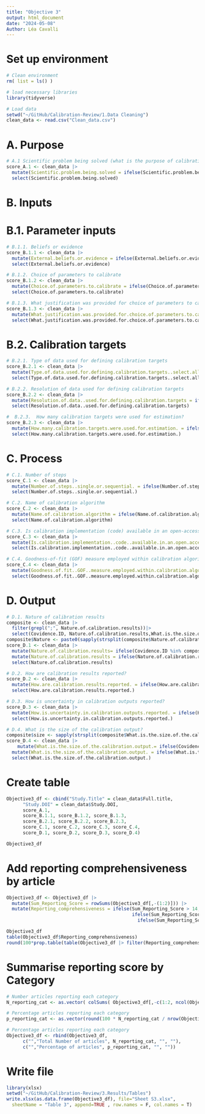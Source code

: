 ```yaml
---
title: "Objective 3"
output: html_document
date: "2024-05-08"
Author: Léa Cavalli
---
```


# Set up environment
```r
# Clean environment
rm( list = ls() )

# load necessary libraries
library(tidyverse)

# Load data
setwd("~/GitHub/Calibration-Review/1.Data Cleaning")
clean_data <- read.csv("Clean_data.csv")
```

# A. Purpose
```r
# A.1 Scientific problem being solved (what is the purpose of calibration?) 
score_A.1 <- clean_data |> 
  mutate(Scientific.problem.being.solved = ifelse(Scientific.problem.being.solved=="Not reported", 0, 1))|> 
  select(Scientific.problem.being.solved) 

```

# B. Inputs 
# B.1. Parameter inputs
```r
# B.1.1. Beliefs or evidence
score_B.1.1 <- clean_data |> 
  mutate(External.beliefs.or.evidence = ifelse(External.beliefs.or.evidence=="Not reported", 0, 1))|> 
  select(External.beliefs.or.evidence) 

# B.1.2. Choice of parameters to calibrate
score_B.1.2 <- clean_data |> 
  mutate(Choice.of.parameters.to.calibrate = ifelse(Choice.of.parameters.to.calibrate=="Not reported", 0, 1))|> 
  select(Choice.of.parameters.to.calibrate) 

# B.1.3. What justification was provided for choice of parameters to calibrate? Only for studies which calibrated a subset of parameters.
score_B.1.3 <- clean_data |> 
  mutate(What.justification.was.provided.for.choice.of.parameters.to.calibrate. = ifelse(What.justification.was.provided.for.choice.of.parameters.to.calibrate.=="Not reported ", 0, 1))|> 
  select(What.justification.was.provided.for.choice.of.parameters.to.calibrate.) 
```



# B.2. Calibration targets
```r
# B.2.1. Type of data used for defining calibration targets
score_B.2.1 <- clean_data |> 
  mutate(Type.of.data.used.for.defining.calibration.targets..select.all.that.apply. = ifelse(Type.of.data.used.for.defining.calibration.targets..select.all.that.apply.=="Not reported ", 0, 1))|> 
  select(Type.of.data.used.for.defining.calibration.targets..select.all.that.apply.) 

# B.2.2. Resolution of data used for defining calibration targets
score_B.2.2 <- clean_data |> 
  mutate(Resolution.of.data..used.for.defining.calibration.targets = ifelse(Resolution.of.data..used.for.defining.calibration.targets=="Not reported ", 0, 1))|> 
  select(Resolution.of.data..used.for.defining.calibration.targets) 

#  B.2.3.  How many calibration targets were used for estimation?
score_B.2.3 <- clean_data |> 
  mutate(How.many.calibration.targets.were.used.for.estimation. = ifelse(How.many.calibration.targets.were.used.for.estimation.=="Not reported ", 0, 1))|> 
  select(How.many.calibration.targets.were.used.for.estimation.) 
```


# C. Process
```r
# C.1. Number of steps 
score_C.1 <- clean_data |> 
  mutate(Number.of.steps..single.or.sequential. = ifelse(Number.of.steps..single.or.sequential.=="Not reported", 0, 1))|> 
  select(Number.of.steps..single.or.sequential.) 

# C.2. Name of calibration algorithm 
score_C.2 <- clean_data |> 
  mutate(Name.of.calibration.algorithm = ifelse(Name.of.calibration.algorithm=="Not reported", 0, 1))|> 
  select(Name.of.calibration.algorithm) 

# C.3. Is calibration implementation (code) available in an open-access repository? 
score_C.3 <- clean_data |> 
  mutate(Is.calibration.implementation..code..available.in.an.open.access.repository. = ifelse(Is.calibration.implementation..code..available.in.an.open.access.repository.=="Link reported and accessible", 1, 0))|> 
  select(Is.calibration.implementation..code..available.in.an.open.access.repository.) 

# C.4. Goodness-of-fit (GOF) measure employed within calibration algorithm
score_C.4 <- clean_data |> 
  mutate(Goodness.of.fit..GOF..measure.employed.within.calibration.algorithm = ifelse(Goodness.of.fit..GOF..measure.employed.within.calibration.algorithm=="Not reported", 0, 1))|> 
  select(Goodness.of.fit..GOF..measure.employed.within.calibration.algorithm) 

```

# D. Output 
```r
# D.1. Nature of calibration results
composite <- clean_data |> 
  filter(grepl(";", Nature.of.calibration.results))|> 
  select(Covidence.ID, Nature.of.calibration.results,What.is.the.size.of.the.calibration.output.)
composite$Nature <- paste0(sapply(strsplit(composite$Nature.of.calibration.results, "; "), function(x) trimws(tail(x, 1))), " ")
score_D.1 <- clean_data |> 
  mutate(Nature.of.calibration.results= ifelse(Covidence.ID %in% composite$Covidence.ID, composite$Nature, Nature.of.calibration.results))|> 
  mutate(Nature.of.calibration.results = ifelse(Nature.of.calibration.results=="Not reported ", 0, 1))|> 
  select(Nature.of.calibration.results) 

# D.2. How are calibration results reported? 
score_D.2 <- clean_data |> 
  mutate(How.are.calibration.results.reported. = ifelse(How.are.calibration.results.reported.=="Calibration results are not reported. ", 0, 1))|> 
  select(How.are.calibration.results.reported.) 

# D.3. How is uncertainty in calibration outputs reported? 
score_D.3 <- clean_data |> 
  mutate(How.is.uncertainty.in.calibration.outputs.reported. = ifelse(How.is.uncertainty.in.calibration.outputs.reported.=="Uncertainty in calibration outputs is not reported.", 0, 1))|> 
  select(How.is.uncertainty.in.calibration.outputs.reported.) 

# D.4. What is the size of the calibration output? 
composite$size <- sapply(strsplit(composite$What.is.the.size.of.the.calibration.output., "; "), function(x) trimws(tail(x, 1)))
score_D.4 <- clean_data |> 
    mutate(What.is.the.size.of.the.calibration.output.= ifelse(Covidence.ID %in% composite$Covidence.ID, composite$size, What.is.the.size.of.the.calibration.output.))|> 
  mutate(What.is.the.size.of.the.calibration.output. = ifelse(What.is.the.size.of.the.calibration.output.=="Not reported", 0, 1)) |> 
  select(What.is.the.size.of.the.calibration.output.) 
```



# Create table 
```r
Objective3_df <- cbind("Study.Title" = clean_data$Full.title, 
      "Study.DOI" = clean_data$Study.DOI, 
      score_A.1, 
      score_B.1.1, score_B.1.2, score_B.1.3, 
      score_B.2.1, score_B.2.2, score_B.2.3, 
      score_C.1, score_C.2, score_C.3, score_C.4, 
      score_D.1, score_D.2, score_D.3, score_D.4)

Objective3_df
```

# Add reporting comprehensiveness by article
```r
Objective3_df <- Objective3_df |> 
  mutate(Sum_Reporting_Score = rowSums(Objective3_df[,-(1:2)])) |> 
  mutate(Reporting_comprehensiveness = ifelse(Sum_Reporting_Score > 14, "Excellent",
                                              ifelse(Sum_Reporting_Score> 10, "High", 
                                                ifelse(Sum_Reporting_Score> 5, "Fair", "Low"))))

Objective3_df
table(Objective3_df$Reporting_comprehensiveness)
round(100*prop.table(table(Objective3_df |> filter(Reporting_comprehensiveness %in% c("Excellent", "High","Fair", "Low")) |> pull(Reporting_comprehensiveness))), 1)

```

# Summarise reporting score by Category
```r
# Number articles reporting each category
N_reporting_cat <- as.vector( colSums( Objective3_df[,-c(1:2, ncol(Objective3_df)-1, ncol(Objective3_df))] ) )

# Percentage articles reporting each category
p_reporting_cat <- as.vector(round(100 * N_reporting_cat / nrow(Objective3_df)))

# Percentage articles reporting each category
Objective3_df <- rbind(Objective3_df, 
      c("","Total Number of articles", N_reporting_cat, "", ""), 
      c("","Percentage of articles", p_reporting_cat, "", ""))

```

# Write file 
```r
library(xlsx)
setwd("~/GitHub/Calibration-Review/3.Results/Tables")
write.xlsx(as.data.frame(Objective3_df), file="Sheet S3.xlsx",
  sheetName = "Table 3", append=TRUE , row.names = F, col.names = T)
```





